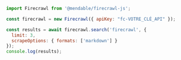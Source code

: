 ```js Node
import Firecrawl from '@mendable/firecrawl-js';

const firecrawl = new Firecrawl({ apiKey: "fc-VOTRE_CLÉ_API" });

const results = await firecrawl.search('firecrawl', {
  limit: 3,
  scrapeOptions: { formats: ['markdown'] }
});
console.log(results);
```
